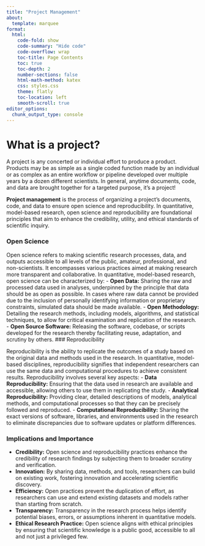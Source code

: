 ```yaml
---
title: "Project Management"
about:
  template: marquee
format:
  html:
    code-fold: show
    code-summary: "Hide code"
    code-overflow: wrap
    toc-title: Page Contents
    toc: true
    toc-depth: 2
    number-sections: false
    html-math-method: katex
    css: styles.css
    theme: flatly
    toc-location: left
    smooth-scroll: true
editor_options: 
  chunk_output_type: console
---
```



# What is a project?  
A project is any concerted or individual effort to produce a product.  Products may be as simple as a single coded function made by an individual or as complex as an entire workflow or pipeline developed over multiple years by a dozen different scientists.  In general, anytime documents, code, and data are brought together for a targeted purpose, it's a project!

**Project management** is the process of organizing a project’s documents, code, and data to ensure open science and reproducibility. In quantitative, model-based research, open science and reproducibility are foundational principles that aim to enhance the credibility, utility, and ethical standards of scientific inquiry. 

### Open Science

Open science refers to making scientific research processes, data, and outputs accessible to all levels of the public, amateur, professional, and non-scientists. It encompasses various practices aimed at making research more transparent and collaborative. In quantitative, model-based research, open science can be characterized by:
- **Open Data:** Sharing the raw and processed data used in analyses, underpinned by the principle that data should be as open as possible.  In cases where raw data cannot be provided due to the inclusion of personally identifying information or proprietary constraints, simulated data should be made available. 
- **Open Methodology:** Detailing the research methods, including models, algorithms, and statistical techniques, to allow for critical examination and replication of the research.
- **Open Source Software:** Releasing the software, codebase, or scripts developed for the research thereby facilitating reuse, adaptation, and scrutiny by others.
### Reproducibility

Reproducibility is the ability to replicate the outcomes of a study based on the original data and methods used in the research. In quantitative, model-based disciplines, reproducibility signifies that independent researchers can use the same data and computational procedures to achieve consistent results. Reproducibility involves several key aspects:
- **Data Reproducibility:** Ensuring that the data used in research are available and accessible, allowing others to use them in replicating the study.
- **Analytical Reproducibility:** Providing clear, detailed descriptions of models, analytical methods, and computational processes so that they can be precisely followed and reproduced.
- **Computational Reproducibility:** Sharing the exact versions of software, libraries, and environments used in the research to eliminate discrepancies due to software updates or platform differences.

### Implications and Importance
- **Credibility:** Open science and reproducibility practices enhance the credibility of research findings by subjecting them to broader scrutiny and verification.
- **Innovation:** By sharing data, methods, and tools, researchers can build on existing work, fostering innovation and accelerating scientific discovery.
- **Efficiency:** Open practices prevent the duplication of effort, as researchers can use and extend existing datasets and models rather than starting from scratch.
- **Transparency:** Transparency in the research process helps identify potential biases, errors, or assumptions inherent in quantitative models.
- **Ethical Research Practice:** Open science aligns with ethical principles by ensuring that scientific knowledge is a public good, accessible to all and not just a privileged few.






